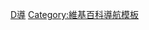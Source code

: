 {{template category|description=以下[[Wikipedia:Template|模板]]可在條目、分類、模板和討論頁中放置維護通告。}}

[[Category:維基百科維護模板|D導]]
[[Category:維基百科導航模板|Category:維基百科導航模板]]